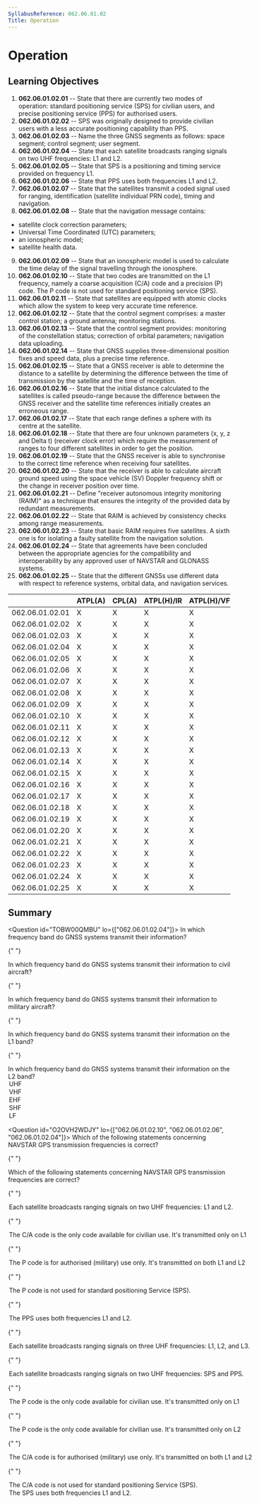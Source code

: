 ```yaml
---
SyllabusReference: 062.06.01.02
Title: Operation
---
```


# Operation

## Learning Objectives

1.  **062.06.01.02.01** -- State that there are currently two modes of operation:
    standard positioning service (SPS) for civilian users, and precise
    positioning service (PPS) for authorised users.
2.  **062.06.01.02.02** -- SPS was originally designed to provide civilian users
    with a less accurate positioning capability than PPS.
3.  **062.06.01.02.03** -- Name the three GNSS segments as follows: space
    segment; control segment; user segment.
4.  **062.06.01.02.04** -- State that each satellite broadcasts ranging signals
    on two UHF frequencies: L1 and L2.
5.  **062.06.01.02.05** -- State that SPS is a positioning and timing service
    provided on frequency L1.
6.  **062.06.01.02.06** -- State that PPS uses both frequencies L1 and L2.
7.  **062.06.01.02.07** -- State that the satellites transmit a coded signal used
    for ranging, identification (satellite individual PRN code), timing and
    navigation.
8.  **062.06.01.02.08** -- State that the navigation message contains:

- satellite clock correction parameters;
- Universal Time Coordinated (UTC) parameters;
- an ionospheric model;
- satellite health data.

9.  **062.06.01.02.09** -- State that an ionospheric model is used to calculate
    the time delay of the signal travelling through the ionosphere.
10. **062.06.01.02.10** -- State that two codes are transmitted on the L1
    frequency, namely a coarse acquisition (C/A) code and a precision (P) code.
    The P code is not used for standard positioning service (SPS).
11. **062.06.01.02.11** -- State that satellites are equipped with atomic clocks
    which allow the system to keep very accurate time reference.
12. **062.06.01.02.12** -- State that the control segment comprises: a master
    control station; a ground antenna; monitoring stations.
13. **062.06.01.02.13** -- State that the control segment provides: monitoring
    of the constellation status; correction of orbital parameters; navigation
    data uploading.
14. **062.06.01.02.14** -- State that GNSS supplies three-dimensional position
    fixes and speed data, plus a precise time reference.
15. **062.06.01.02.15** -- State that a GNSS receiver is able to determine the
    distance to a satellite by determining the difference between the time of
    transmission by the satellite and the time of reception.
16. **062.06.01.02.16** -- State that the initial distance calculated to the
    satellites is called pseudo-range because the difference between the GNSS
    receiver and the satellite time references initially creates an erroneous
    range.
17. **062.06.01.02.17** -- State that each range defines a sphere with its
    centre at the satellite.
18. **062.06.01.02.18** -- State that there are four unknown parameters (x, y, z
    and Delta t) (receiver clock error) which require the measurement of ranges
    to four different satellites in order to get the position.
19. **062.06.01.02.19** -- State that the GNSS receiver is able to synchronise
    to the correct time reference when receiving four satellites.
20. **062.06.01.02.20** -- State that the receiver is able to calculate aircraft
    ground speed using the space vehicle (SV) Doppler frequency shift or the
    change in receiver position over time.
21. **062.06.01.02.21** -- Define "receiver autonomous integrity monitoring
    (RAIM)" as a technique that ensures the integrity of the provided data by
    redundant measurements.
22. **062.06.01.02.22** -- State that RAIM is achieved by consistency checks
    among range measurements.
23. **062.06.01.02.23** -- State that basic RAIM requires five satellites. A
    sixth one is for isolating a faulty satellite from the navigation solution.
24. **062.06.01.02.24** -- State that agreements have been concluded between the
    appropriate agencies for the compatibility and interoperability by any
    approved user of NAVSTAR and GLONASS systems.
25. **062.06.01.02.25** -- State that the different GNSSs use different data
    with respect to reference systems, orbital data, and navigation services.

|                 | ATPL(A) | CPL(A) | ATPL(H)/IR | ATPL(H)/VFR | CPL(H) | IR  | CBIR(A) |
| --------------- | ------- | ------ | ---------- | ----------- | ------ | --- | ------- |
| 062.06.01.02.01 | X       | X      | X          | X           | X      | X   | X       |
| 062.06.01.02.02 | X       | X      | X          | X           | X      | X   | X       |
| 062.06.01.02.03 | X       | X      | X          | X           | X      | X   | X       |
| 062.06.01.02.04 | X       | X      | X          | X           | X      | X   |         |
| 062.06.01.02.05 | X       | X      | X          | X           | X      | X   |         |
| 062.06.01.02.06 | X       | X      | X          | X           | X      | X   |         |
| 062.06.01.02.07 | X       | X      | X          | X           | X      | X   |         |
| 062.06.01.02.08 | X       | X      | X          | X           | X      | X   |         |
| 062.06.01.02.09 | X       | X      | X          | X           | X      | X   | X       |
| 062.06.01.02.10 | X       | X      | X          | X           | X      | X   |         |
| 062.06.01.02.11 | X       | X      | X          | X           | X      | X   | X       |
| 062.06.01.02.12 | X       | X      | X          | X           | X      | X   | X       |
| 062.06.01.02.13 | X       | X      | X          | X           | X      | X   | X       |
| 062.06.01.02.14 | X       | X      | X          | X           | X      | X   | X       |
| 062.06.01.02.15 | X       | X      | X          | X           | X      | X   | X       |
| 062.06.01.02.16 | X       | X      | X          | X           | X      | X   |         |
| 062.06.01.02.17 | X       | X      | X          | X           | X      | X   | X       |
| 062.06.01.02.18 | X       | X      | X          | X           | X      | X   | X       |
| 062.06.01.02.19 | X       | X      | X          | X           | X      | X   | X       |
| 062.06.01.02.20 | X       | X      | X          | X           | X      | X   |         |
| 062.06.01.02.21 | X       | X      | X          | X           | X      | X   | X       |
| 062.06.01.02.22 | X       | X      | X          | X           | X      | X   | X       |
| 062.06.01.02.23 | X       | X      | X          | X           | X      | X   | X       |
| 062.06.01.02.24 | X       | X      | X          | X           | X      | X   |         |
| 062.06.01.02.25 | X       | X      | X          | X           | X      | X   |         |

## Summary

<Question id="TOBW00QMBU" lo={["062.06.01.02.04"]}>
  <Text variant="oneCorrect">
    In which frequency band do GNSS systems transmit their information?
  </Text>

{" "}

<Text variant="oneCorrect">
  In which frequency band do GNSS systems transmit their information to civil
  aircraft?
</Text>

{" "}

<Text variant="oneCorrect">
  In which frequency band do GNSS systems transmit their information to military
  aircraft?
</Text>

{" "}

<Text variant="oneCorrect">
  In which frequency band do GNSS systems transmit their information on the L1
  band?
</Text>

{" "}

<Text variant="oneCorrect">
  In which frequency band do GNSS systems transmit their information on the L2
  band?
</Text>

  <Option>UHF</Option>
  <Option>VHF</Option>
  <Option>EHF</Option>
  <Option>SHF</Option>
  <Option>LF</Option>
</Question>

<Question id="O2OVH2WDJY" lo={["062.06.01.02.10", "062.06.01.02.06", "062.06.01.02.04"]}>
  <Text variant="oneCorrect">
    Which of the following statements concerning NAVSTAR GPS transmission
    frequencies is correct?
  </Text>

{" "}

<Text variant="multipleCorrect" select={5}>
  Which of the following statements concerning NAVSTAR GPS transmission
  frequencies are correct?
</Text>

{" "}

<Option correct>
  Each satellite broadcasts ranging signals on two UHF frequencies: L1 and L2.
</Option>

{" "}

<Option correct>
  The C/A code is the only code available for civilian use. It's transmitted
  only on L1
</Option>

{" "}

<Option correct>
  The P code is for authorised (military) use only. It's transmitted on both L1
  and L2
</Option>

{" "}

<Option correct>
  The P code is not used for standard positioning Service (SPS).
</Option>

{" "}

<Option correct>The PPS uses both frequencies L1 and L2.</Option>

{" "}

<Option why="There are only two frequencies L1 and L2">
  Each satellite broadcasts ranging signals on three UHF frequencies: L1, L2,
  and L3.
</Option>

{" "}

<Option why="The two frequencies are L1 and L2">
  Each satellite broadcasts ranging signals on two UHF frequencies: SPS and PPS.
</Option>

{" "}

<Option why="P code stands for Precision code. Only the C/A (Coarse acquisition) code is available for civilian use.">
  The P code is the only code available for civilian use. It's transmitted only
  on L1
</Option>

{" "}

<Option why="P code stands for Precision code. Only the C/A (Coarse acquisition) code is available for civilian use.">
  The P code is the only code available for civilian use. It's transmitted only
  on L2
</Option>

{" "}

<Option why="The C/A (Coarse acquisition) code is available for civilian use.">
  The C/A code is for authorised (military) use only. It's transmitted on both
  L1 and L2
</Option>

{" "}

<Option why="The C/A (Coarse acquisition) is the only code used in SPS.">
  The C/A code is not used for standard positioning Service (SPS).
</Option>

  <Option why="The standard precision service only uses de C/A code which is only available on the L1 frequency.">
    The SPS uses both frequencies L1 and L2.
  </Option>
</Question>
